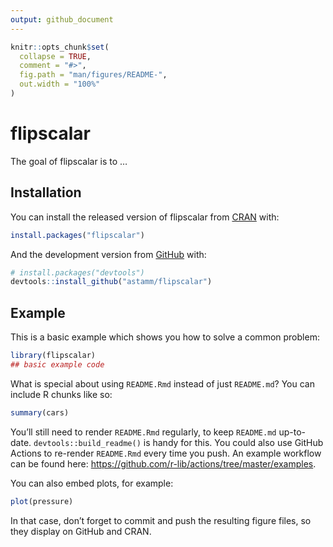 ```yaml
---
output: github_document
---
```


<!-- README.md is generated from README.Rmd. Please edit that file -->

```r
knitr::opts_chunk$set(
  collapse = TRUE,
  comment = "#>",
  fig.path = "man/figures/README-",
  out.width = "100%"
)
```

# flipscalar

<!-- badges: start -->
<!-- badges: end -->

The goal of flipscalar is to ...

## Installation

You can install the released version of flipscalar from [CRAN](https://CRAN.R-project.org) with:

``` r
install.packages("flipscalar")
```

And the development version from [GitHub](https://github.com/) with:

``` r
# install.packages("devtools")
devtools::install_github("astamm/flipscalar")
```
## Example

This is a basic example which shows you how to solve a common problem:

```r
library(flipscalar)
## basic example code
```

What is special about using `README.Rmd` instead of just `README.md`? You can include R chunks like so:

```r
summary(cars)
```

You'll still need to render `README.Rmd` regularly, to keep `README.md` up-to-date. `devtools::build_readme()` is handy for this. You could also use GitHub Actions to re-render `README.Rmd` every time you push. An example workflow can be found here: <https://github.com/r-lib/actions/tree/master/examples>.

You can also embed plots, for example:

```r
plot(pressure)
```

In that case, don't forget to commit and push the resulting figure files, so they display on GitHub and CRAN.
